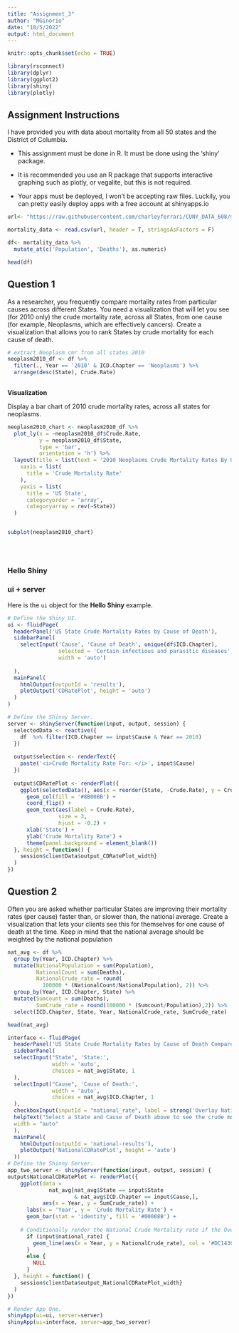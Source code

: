 ```yaml
---
title: "Assignment_3"
author: "MGinorio"
date: "10/5/2022"
output: html_document
---
```


```r
knitr::opts_chunk$set(echo = TRUE)

library(rsconnect)
library(dplyr)
library(ggplot2)
library(shiny)
library(plotly)

```

## Assignment Instructions

I have provided you with data about mortality from all 50 states and the District of Columbia.

-   This assignment must be done in R. It must be done using the 'shiny' package.

-   It is recommended you use an R package that supports interactive graphing such as plotly, or vegalite, but this is not required.

-   Your apps must be deployed, I won't be accepting raw files. Luckily, you can pretty easily deploy apps with a free account at shinyapps.io

```r

url<- "https://raw.githubusercontent.com/charleyferrari/CUNY_DATA_608/master/module3/data/cleaned-cdc-mortality-1999-2010-2.csv"

mortality_data <- read.csv(url, header = T, stringsAsFactors = F)

```

```r

df<- mortality_data %>% 
  mutate_at(c('Population', 'Deaths'), as.numeric)

head(df)

```

## Question 1

As a researcher, you frequently compare mortality rates from particular causes across different States. You need a visualization that will let you see (for 2010 only) the crude mortality rate, across all States, from one cause (for example, Neoplasms, which are effectively cancers). Create a visualization that allows you to rank States by crude mortality for each cause of death.

```r

# extract Neoplasm cmr from all states 2010
neoplasm2010_df <- df %>% 
  filter(., Year == '2010' & ICD.Chapter == 'Neoplasms') %>% 
  arrange(desc(State), Crude.Rate)
  

```

**Visualization**

Display a bar chart of 2010 crude mortality rates, across all states for neoplasms.

```r
neoplasm2010_chart <- neoplasm2010_df %>% 
  plot_ly(x = ~neoplasm2010_df$Crude.Rate,
          y = neoplasm2010_df$State,
          type = 'bar',
          orientation = 'h') %>% 
  layout(title = list(text = '2010 Neoplasms Crude Mortality Rates By US State', font = list(size = 12), plot_bgcolor = '#e5ecf6'),
    xaxis = list(
      title = 'Crude Mortality Rate'
    ),
    yaxis = list(
      title = 'US State',
      categoryorder = 'array',
      categoryarray = rev(~State))
  )


subplot(neoplasm2010_chart)
    
    
  

```

### Hello Shiny

### ui + server

Here is the `ui` object for the **Hello Shiny** example.

```r
# Define the Shiny UI.
ui <- fluidPage(
  headerPanel('US State Crude Mortality Rates by Cause of Death'),
  sidebarPanel(
    selectInput('Cause', 'Cause of Death', unique(df$ICD.Chapter),
                selected = 'Certain infectious and parasitic diseases',
                width = 'auto')
    
  ),
  mainPanel(
    htmlOutput(outputId = 'results'),
    plotOutput('CDRatePlot', height = 'auto')
  )
)

# Define the Shinny Server.
server <- shinyServer(function(input, output, session) {
  selectedData <- reactive({
    df  %>% filter(ICD.Chapter == input$Cause & Year == 2010)
  })
  
  output$selection <- renderText({
    paste('<i>Crude Mortality Rate For: </i>', input$Cause)
  })
  
  output$CDRatePlot <- renderPlot({
    ggplot(selectedData(), aes(x = reorder(State, -Crude.Rate), y = Crude.Rate)) +
      geom_col(fill = '#8B008B') +
      coord_flip() +
      geom_text(aes(label = Crude.Rate),
                size = 3,
                hjust = -0.2) +
      xlab('State') +
      ylab('Crude Mortality Rate') +
      theme(panel.background = element_blank())
  }, height = function() {
    session$clientData$output_CDRatePlot_width}
  )
})

```

## Question 2

Often you are asked whether particular States are improving their mortality rates (per cause) faster than, or slower than, the national average. Create a visualization that lets your clients see this for themselves for one cause of death at the time. Keep in mind that the national average should be weighted by the national population

```r
nat_avg <- df %>% 
  group_by(Year, ICD.Chapter) %>% 
  mutate(NationalPopulation = sum(Population),
         NationalCount = sum(Deaths),
         NationalCrude_rate = round(
           100000 * (NationalCount/NationalPopulation), 2)) %>% 
  group_by(Year, ICD.Chapter, State) %>% 
  mutate(Sumcount = sum(Deaths),
         SumCrude_rate = round(100000 * (Sumcount/Population),2)) %>% 
  select(ICD.Chapter, State, Year, NationalCrude_rate, SumCrude_rate)

head(nat_avg)
```

```r

interface <- fluidPage(
  headerPanel('US State Crude Mortality Rates by Cause of Death Compared To National Average'),
  sidebarPanel(
  selectInput("State", 'State:',
              width = 'auto',
              choices = nat_avg$State, 1
  ),
  selectInput("Cause", 'Cause of Death:',
              width = 'auto',
              choices = nat_avg$ICD.Chapter, 1
  ),
  checkboxInput(inputId = "national_rate", label = strong('Overlay National Crude Mortality Rate Average'), value = FALSE),
  helpText("Select a State and Cause of Death above to see the crude mortality rate."),
  width = "auto"
  ),
  mainPanel(
    htmlOutput(outputId = 'national-results'),
    plotOutput('NationalCDRatePlot', height = 'auto')
  ))
# Define the Shinny Server.
app_two_server <- shinyServer(function(input, output, session) {
output$NationalCDRatePlot <- renderPlot({
    ggplot(data = 
             nat_avg[nat_avg$State == input$State 
                     & nat_avg$ICD.Chapter == input$Cause,], 
           aes(x = Year, y = SumCrude_rate)) +
      labs(x = 'Year', y = 'Crude Mortality Rate') +  
      geom_bar(stat = 'identity', fill = '#00008B') +
      
    # Conditionally render the National Crude Mortality rate if the Overlay National Crude Mortality Rate Average checkbox is checked.
      if (input$national_rate) {
        geom_line(aes(x = Year, y = NationalCrude_rate), col = '#DC143C', lwd = 1)
      }
      else {
        NULL
      }
  }, height = function() {
    session$clientData$output_NationalCDRatePlot_width}
  )
})
```

```r
# Render App One.
shinyApp(ui=ui, server=server)
shinyApp(ui=interface, server=app_two_server)
```
